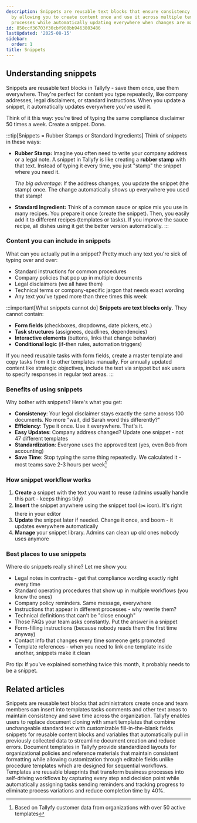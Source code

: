 ```yaml
---
description: Snippets are reusable text blocks that ensure consistency and efficiency
  by allowing you to create content once and use it across multiple templates and
  processes while automatically updating everywhere when changes are made.
id: 850ccf36703f30cbf960bb9463803486
lastUpdated: '2025-08-15'
sidebar:
  order: 1
title: Snippets
---
```


## Understanding snippets

Snippets are reusable text blocks in Tallyfy - save them once, use them everywhere. They're perfect for content you type repeatedly, like company addresses, legal disclaimers, or standard instructions. When you update a snippet, it automatically updates everywhere you've used it.

Think of it this way: you're tired of typing the same compliance disclaimer 50 times a week. Create a snippet. Done.

:::tip[Snippets = Rubber Stamps or Standard Ingredients]
Think of snippets in these ways:

- **Rubber Stamp:** Imagine you often need to write your company address or a legal note. A snippet in Tallyfy is like creating a **rubber stamp** with that text. Instead of typing it every time, you just "stamp" the snippet where you need it.

  *The big advantage:* If the address changes, you update the snippet (the stamp) once. The change automatically shows up everywhere you used that stamp!

- **Standard Ingredient:** Think of a common sauce or spice mix you use in many recipes. You prepare it once (create the snippet). Then, you easily add it to different recipes (templates or tasks). If you improve the sauce recipe, all dishes using it get the better version automatically.
:::

### Content you can include in snippets

What can you actually put in a snippet? Pretty much any text you're sick of typing over and over:
- Standard instructions for common procedures
- Company policies that pop up in multiple documents
- Legal disclaimers (we all have them)
- Technical terms or company-specific jargon that needs exact wording
- Any text you've typed more than three times this week

:::important[What snippets cannot do]
**Snippets are text blocks only**. They cannot contain:
- **Form fields** (checkboxes, dropdowns, date pickers, etc.)
- **Task structures** (assignees, deadlines, dependencies)
- **Interactive elements** (buttons, links that change behavior)
- **Conditional logic** (if-then rules, automation triggers)

If you need reusable tasks with form fields, create a master template and copy tasks from it to other templates manually. For annually updated content like strategic objectives, include the text via snippet but ask users to specify responses in regular text areas.
:::

### Benefits of using snippets

Why bother with snippets? Here's what you get:

- **Consistency**: Your legal disclaimer stays exactly the same across 100 documents. No more "wait, did Sarah word this differently?"
- **Efficiency**: Type it once. Use it everywhere. That's it.
- **Easy Updates**: Company address changed? Update one snippet - not 47 different templates
- **Standardization**: Everyone uses the approved text (yes, even Bob from accounting)
- **Save Time**: Stop typing the same thing repeatedly. We calculated it - most teams save 2-3 hours per week[^1]

### How snippet workflow works

1. **Create** a snippet with the text you want to reuse (admins usually handle this part - keeps things tidy)
2. **Insert** the snippet anywhere using the snippet tool (✂️ icon). It's right there in your editor
3. **Update** the snippet later if needed. Change it once, and boom - it updates everywhere automatically
4. **Manage** your snippet library. Admins can clean up old ones nobody uses anymore

### Best places to use snippets

Where do snippets really shine? Let me show you:

- Legal notes in contracts - get that compliance wording exactly right every time
- Standard operating procedures that show up in multiple workflows (you know the ones)
- Company policy reminders. Same message, everywhere
- Instructions that appear in different processes - why rewrite them?
- Technical definitions that can't be "close enough" 
- Those FAQs your team asks constantly. Put the answer in a snippet
- Form-filling instructions (because nobody reads them the first time anyway)
- Contact info that changes every time someone gets promoted
- Template references - when you need to link one template inside another, snippets make it clean

Pro tip: If you've explained something twice this month, it probably needs to be a snippet.


<PageTree />



[^1]: Based on Tallyfy customer data from organizations with over 50 active templates

## Related articles
<CardGrid>
<LinkTitleCard header="<b>Snippets > Use snippets</b>" href="/products/pro/documenting/templates/snippets/how-can-i-use-snippets-to-simplify-workflow-in-tallyfy/" > Snippets are reusable text blocks that administrators create once and team members can insert into templates tasks comments and other text areas to maintain consistency and save time across the organization. </LinkTitleCard>
<LinkTitleCard header="<b>Features > Fill in the blanks</b>" href="/products/pro/tutorials/features/fill-in-the-blanks/" > Tallyfy enables users to replace document cloning with smart templates that combine unchangeable standard text with customizable fill-in-the-blank fields snippets for reusable content blocks and variables that automatically pull in previously collected data to streamline document creation and reduce errors. </LinkTitleCard>
<LinkTitleCard header="<b>Documenting > Documents</b>" href="/products/pro/documenting/documents/" > Document templates in Tallyfy provide standardized layouts for organizational policies and reference materials that maintain consistent formatting while allowing customization through editable fields unlike procedure templates which are designed for sequential workflows. </LinkTitleCard>
<LinkTitleCard header="<b>Documenting > Templates</b>" href="/products/pro/documenting/templates/" > Templates are reusable blueprints that transform business processes into self-driving workflows by capturing every step and decision point while automatically assigning tasks sending reminders and tracking progress to eliminate process variations and reduce completion time by 40%. </LinkTitleCard>
</CardGrid>
